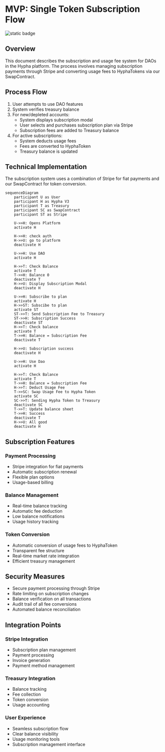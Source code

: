 # MVP: Single Token Subscription Flow

![static badge](https://img.shields.io/badge/STATUS-DRAFT-orange)

## Overview

This document describes the subscription and usage fee system for DAOs in the Hypha platform. The process involves managing subscription payments through Stripe and converting usage fees to HyphaTokens via our SwapContract.

## Process Flow

1. User attempts to use DAO features
2. System verifies treasury balance
3. For new/depleted accounts:
   - System displays subscription modal
   - User selects and purchases subscription plan via Stripe
   - Subscription fees are added to Treasury balance
4. For active subscriptions:
   - System deducts usage fees
   - Fees are converted to HyphaToken
   - Treasury balance is updated

## Technical Implementation

The subscription system uses a combination of Stripe for fiat payments and our SwapContract for token conversion.

```mermaid
sequenceDiagram
    participant U as User
    participant H as Hypha V3
    participant T as Treasury
    participant SC as SwapContract
    participant ST as Stripe

    U->>H: Opens Platform
    activate H

    H->>H: check auth
    H->>U: go to platform
    deactivate H

    U->>H: Use DAO
    activate H

    H->>T: Check Balance
    activate T
    T->>H: Balance 0
    deactivate T
    H->>U: Display Subscription Modal
    deactivate H

    U->>H: Subscribe to plan
    activate H
    H->>ST: Subscibe to plan
    activate ST
    ST->>T: Send Subscription Fee to Treasury
    ST->>H: Subscription Success
    deactivate ST
    H->>T: Check balance
    activate T
    T->>H: Balance = Subscription Fee
    deactivate T

    H->>U: Subscription success
    deactivate H

    U->>H: Use Dao
    activate H

    H->>T: Check Balance
    activate T
    T->>H: Balance = Subscription Fee
    H->>T: Deduct Usage Fee
    T->>SC: Swap Usage Fee to Hypha Token
    activate SC
    SC->>T: Sending Hypha Token to Treasury
    deactivate SC
    T->>T: Update balance sheet
    T->>H: Success
    deactivate T
    H->>U: All good
    deactivate H
```

## Subscription Features

### Payment Processing

- Stripe integration for fiat payments
- Automatic subscription renewal
- Flexible plan options
- Usage-based billing

### Balance Management

- Real-time balance tracking
- Automatic fee deduction
- Low balance notifications
- Usage history tracking

### Token Conversion

- Automatic conversion of usage fees to HyphaToken
- Transparent fee structure
- Real-time market rate integration
- Efficient treasury management

## Security Measures

- Secure payment processing through Stripe
- Rate limiting on subscription changes
- Balance verification on all transactions
- Audit trail of all fee conversions
- Automated balance reconciliation

## Integration Points

### Stripe Integration

- Subscription plan management
- Payment processing
- Invoice generation
- Payment method management

### Treasury Integration

- Balance tracking
- Fee collection
- Token conversion
- Usage accounting

### User Experience

- Seamless subscription flow
- Clear balance visibility
- Usage monitoring tools
- Subscription management interface
